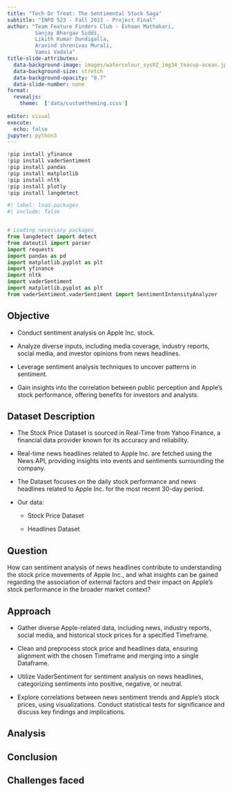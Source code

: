 ```yaml
---
title: "Tech Or Treat: The Sentimental Stock Saga"
subtitle: "INFO 523 - Fall 2023 - Project Final"
author: "Team Feature Finders Club - Eshaan Mathakari,
         Sanjay Bhargav Siddi, 
         Likith Kumar Dundigalla,
         Aravind shrenivas Murali,
         Vamsi Vadala"
title-slide-attributes:
  data-background-image: images/watercolour_sys02_img34_teacup-ocean.jpg
  data-background-size: stretch
  data-background-opacity: "0.7"
  data-slide-number: none
format:
  revealjs:
    theme:  ['data/customtheming.scss']
  
editor: visual
execute:
  echo: false
jupyter: python3
---
```


```python
!pip install yfinance
!pip install vaderSentiment
!pip install pandas 
!pip install matplotlib
!pip install nltk
!pip install plotly
!pip install langdetect
```


```python
#| label: load-packages
#| include: false


# Loading necessary packages
from langdetect import detect
from dateutil import parser
import requests
import pandas as pd
import matplotlib.pyplot as plt
import yfinance
import nltk
import vaderSentiment
import matplotlib.pyplot as plt
from vaderSentiment.vaderSentiment import SentimentIntensityAnalyzer
```

## Objective

::: incremental
-   Conduct sentiment analysis on Apple Inc. stock.

-   Analyze diverse inputs, including media coverage, industry reports, social media, and investor opinions from news headlines.

-   Leverage sentiment analysis techniques to uncover patterns in sentiment.

-   Gain insights into the correlation between public perception and Apple's stock performance, offering benefits for investors and analysts.
:::

## Dataset Description

::: incremental
-   The Stock Price Dataset is sourced in Real-Time from Yahoo Finance, a financial data provider known for its accuracy and reliability.

-   Real-time news headlines related to Apple Inc. are fetched using the News API, providing insights into events and sentiments surrounding the company.

-   The Dataset focuses on the daily stock performance and news headlines related to Apple Inc. for the most recent 30-day period.

-   Our data:

    -   Stock Price Dataset

    -   Headlines Dataset
:::

## Question

How can sentiment analysis of news headlines contribute to understanding the stock price movements of Apple Inc., and what insights can be gained regarding the association of external factors and their impact on Apple's stock performance in the broader market context?

## Approach

::: incremental
-   Gather diverse Apple-related data, including news, industry reports, social media, and historical stock prices for a specified Timeframe.

-   Clean and preprocess stock price and headlines data, ensuring alignment with the chosen Timeframe and merging into a single Dataframe.

-   Utilize VaderSentiment for sentiment analysis on news headlines, categorizing sentiments into positive, negative, or neutral.

-   Explore correlations between news sentiment trends and Apple's stock prices, using visualizations. Conduct statistical tests for significance and discuss key findings and implications.
:::

## Analysis

## Conclusion

## Challenges faced
